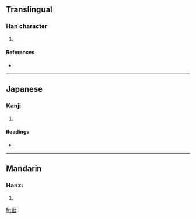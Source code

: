==Translingual==

===Han character===
{{Han char|rn=22|rad=匚|as=07|sn=9|four=|canj=尸女一土 (SVMG)}}

# {{defn|Han}}

====References====
* {{Han ref|kx=0153.400|dkj=02624|dj=0346.030|hdz=10086.100|uh=5328|ud=21288}}

----

==Japanese==

===Kanji===
{{ja-kanji|grade=|rs=匚07}}

# {{defn|Japanese}}

====Readings====
* {{ja-readings|on=[[ぞう]] (zō)|kun=[[くら]] (kura)}}

----

==Mandarin==

===Hanzi===
{{cmn-hanzi|pin=[[zāng]] ([[zang1]])|wg=tsang<sup>1</sup>}}

# {{defn|Mandarin}}

[[fr:匨]]